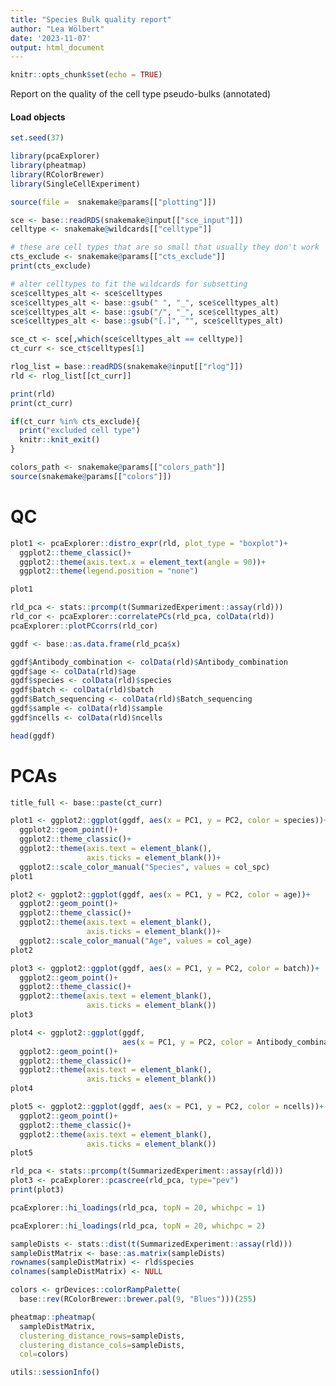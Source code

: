 ```yaml
---
title: "Species Bulk quality report"
author: "Lea Wölbert"
date: '2023-11-07'
output: html_document
---
```


```r
knitr::opts_chunk$set(echo = TRUE)
```

Report on the quality of the cell type pseudo-bulks (annotated)

#### Load objects

```r
set.seed(37)
```

```r
library(pcaExplorer)
library(pheatmap)
library(RColorBrewer)
library(SingleCellExperiment)
```

```r
source(file =  snakemake@params[["plotting"]])
```

```r
sce <- base::readRDS(snakemake@input[["sce_input"]])
celltype <- snakemake@wildcards[["celltype"]]

# these are cell types that are so small that usually they don't work
cts_exclude <- snakemake@params[["cts_exclude"]]
print(cts_exclude)

# alter celltypes to fit the wildcards for subsetting
sce$celltypes_alt <- sce$celltypes
sce$celltypes_alt <- base::gsub(" ", "_", sce$celltypes_alt)
sce$celltypes_alt <- base::gsub("/", "_", sce$celltypes_alt)
sce$celltypes_alt <- base::gsub("[.]", "", sce$celltypes_alt)

sce_ct <- sce[,which(sce$celltypes_alt == celltype)]
ct_curr <- sce_ct$celltypes[1]

rlog_list = base::readRDS(snakemake@input[["rlog"]])
rld <- rlog_list[[ct_curr]]

print(rld)
print(ct_curr)

if(ct_curr %in% cts_exclude){
  print("excluded cell type")
  knitr::knit_exit()
}
```

```r
colors_path <- snakemake@params[["colors_path"]]
source(snakemake@params[["colors"]])
```

# QC

```r
plot1 <- pcaExplorer::distro_expr(rld, plot_type = "boxplot")+
  ggplot2::theme_classic()+
  ggplot2::theme(axis.text.x = element_text(angle = 90))+
  ggplot2::theme(legend.position = "none")

plot1
```

```r
rld_pca <- stats::prcomp(t(SummarizedExperiment::assay(rld)))
rld_cor <- pcaExplorer::correlatePCs(rld_pca, colData(rld))
pcaExplorer::plotPCcorrs(rld_cor)
```

```r

ggdf <- base::as.data.frame(rld_pca$x)

ggdf$Antibody_combination <- colData(rld)$Antibody_combination
ggdf$age <- colData(rld)$age
ggdf$species <- colData(rld)$species
ggdf$batch <- colData(rld)$batch
ggdf$Batch_sequencing <- colData(rld)$Batch_sequencing
ggdf$sample <- colData(rld)$sample
ggdf$ncells <- colData(rld)$ncells

head(ggdf)
```

# PCAs

```r

title_full <- base::paste(ct_curr)

plot1 <- ggplot2::ggplot(ggdf, aes(x = PC1, y = PC2, color = species))+
  ggplot2::geom_point()+
  ggplot2::theme_classic()+
  ggplot2::theme(axis.text = element_blank(),
                 axis.ticks = element_blank())+
  ggplot2::scale_color_manual("Species", values = col_spc)
plot1

plot2 <- ggplot2::ggplot(ggdf, aes(x = PC1, y = PC2, color = age))+
  ggplot2::geom_point()+
  ggplot2::theme_classic()+
  ggplot2::theme(axis.text = element_blank(),
                 axis.ticks = element_blank())+
  ggplot2::scale_color_manual("Age", values = col_age)
plot2

plot3 <- ggplot2::ggplot(ggdf, aes(x = PC1, y = PC2, color = batch))+
  ggplot2::geom_point()+
  ggplot2::theme_classic()+
  ggplot2::theme(axis.text = element_blank(),
                 axis.ticks = element_blank())
plot3

plot4 <- ggplot2::ggplot(ggdf, 
                         aes(x = PC1, y = PC2, color = Antibody_combination))+
  ggplot2::geom_point()+
  ggplot2::theme_classic()+
  ggplot2::theme(axis.text = element_blank(),
                 axis.ticks = element_blank())
plot4

plot5 <- ggplot2::ggplot(ggdf, aes(x = PC1, y = PC2, color = ncells))+
  ggplot2::geom_point()+
  ggplot2::theme_classic()+
  ggplot2::theme(axis.text = element_blank(),
                 axis.ticks = element_blank())
plot5
```

```r
rld_pca <- stats::prcomp(t(SummarizedExperiment::assay(rld)))
plot3 <- pcaExplorer::pcascree(rld_pca, type="pev")
print(plot3)
```

```r
pcaExplorer::hi_loadings(rld_pca, topN = 20, whichpc = 1)
```

```r
pcaExplorer::hi_loadings(rld_pca, topN = 20, whichpc = 2)
```

```r
sampleDists <- stats::dist(t(SummarizedExperiment::assay(rld)))
sampleDistMatrix <- base::as.matrix(sampleDists)
rownames(sampleDistMatrix) <- rld$species
colnames(sampleDistMatrix) <- NULL

colors <- grDevices::colorRampPalette(
  base::rev(RColorBrewer::brewer.pal(9, "Blues")))(255)

pheatmap::pheatmap(
  sampleDistMatrix,
  clustering_distance_rows=sampleDists,
  clustering_distance_cols=sampleDists,
  col=colors)
```

```r
utils::sessionInfo()
```
